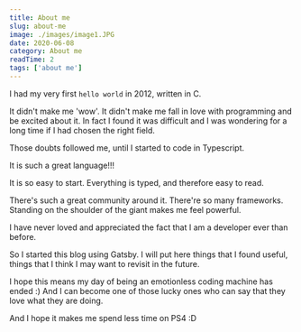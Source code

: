 ```yaml
---
title: About me
slug: about-me
image: ./images/image1.JPG
date: 2020-06-08
category: About me
readTime: 2
tags: ['about me']
---
```


I had my very first `hello world` in 2012, written in C.

It didn't make me 'wow'. It didn't make me fall in love with programming and be excited about it.
In fact I found it was difficult and I was wondering for a long time if I had chosen the right field.

Those doubts followed me, until I started to code in Typescript.

It is such a great language!!!

It is so easy to start. Everything is typed, and therefore easy to read.

There's such a great community around it. There're so many frameworks. Standing on the shoulder of the giant makes me feel powerful.

I have never loved and appreciated the fact that I am a developer ever than before.

So I started this blog using Gatsby. I will put here things that I found useful, things that I think I may want to revisit in the future.

I hope this means my day of being an emotionless coding machine has ended :) And I can become one of those lucky ones who can say that they love what they are doing.

And I hope it makes me spend less time on PS4 :D

